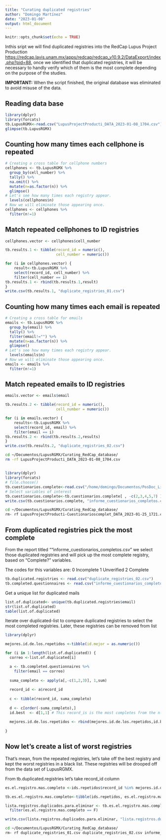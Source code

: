 ```yaml
---
title: "Curating duplicated registries"
author: "Domingo Martínez"
date: "2023-01-08"
output: html_document
---
```


```r
knitr::opts_chunk$set(echo = TRUE)
```

Inthis sript we will find duplicated registries into the RedCap Lupus Project Production <https://redcap.lavis.unam.mx/apps/redcap/redcap_v10.9.2/DataExport/index.php?pid=88>, once we identified that duplicated registries, it will be necessary to handly verify which of them is the most complete depending on the purpose of the studies.

**IMPORTANT:** When the script finished, the original database was eliminated to avoid misuse of the data.

## Reading data base
```r
library(dplyr)
library(forcats)
tb.LupusRGMX<-read.csv("LupusProjectProducti_DATA_2023-01-08_1704.csv")
glimpse(tb.LupusRGMX)
```
## Counting how many times each cellphone is repeated
```r
# Creating a cross table for cellphone numbers
cellphones <- tb.LupusRGMX %>%
  group_by(cell_number) %>%
  tally() %>%
  na.omit() %>%
  mutate(n=as.factor(n)) %>%
  glimpse()
# Let's see how many times each registry appear.
  levels(cellphones$n)
# Now we will eliminate those appearing once.
cellphones <- cellphones %>%
  filter(n!=1)
```

## Match repeated cellphones to ID registries
```r
cellphones.vector <- cellphones$cell_number

tb.results.1 <- tibble(record_id = numeric(),
                       cell_number = numeric())

for (i in cellphones.vector) {
    result<-tb.LupusRGMX %>%
    select(record_id, cell_number) %>%
    filter(cell_number == i)
tb.results.1 <- rbind(tb.results.1,result)
}
write.csv(tb.results.1, "duplicate_registries_01.csv")
```

## Counting how many times each email is repeated
```r
# Creating a cross table for emails
emails <- tb.LupusRGMX %>%
  group_by(email) %>%
  tally() %>%
  filter(email!="") %>%
  mutate(n=as.factor(n)) %>%
  glimpse()
# Let's see how many times each registry appear.
  levels(emails$n)
# Now we will eliminate those appearing once.
emails <- emails %>%
  filter(n!=1)
```

## Match repeated emails to ID registries
```r
emails.vector <- emails$email

tb.results.2 <- tibble(record_id = numeric(),
                       cell_number = numeric())

for (i in emails.vector) {
    results<-tb.LupusRGMX %>%
    select(record_id, email) %>%
    filter(email == i)
tb.results.2 <- rbind(tb.results.2,results)
}
write.csv(tb.results.2, "duplicate_registries_02.csv")
```

```bash
cd ~/Documentos/LupusRGMX/Curating_RedCap_database/
rm -rf LupusProjectProducti_DATA_2023-01-08_1704.csv
```

## 
```r
library(dplyr)
library(forcats)
# file.choose()
tb.cuestionarios.complete<-read.csv("/home/domingo/Documentos/PosDoc_Liigh_Lupus/Analisis_tratamiento&calidad_de_vida/Curating_RedCap_database/LupusProjectProducti-Cuestionarioscomplet_DATA_2023-01-25_1721.csv")
# Select variables of interest
tb.cuestionarios.complete<-tb.cuestionarios.complete[ , -c(2,3,4,5,7) ]
write.csv(tb.cuestionarios.complete, "informe_cuestionarios_completos.csv")
```

```bash
cd ~/Documentos/LupusRGMX/Curating_RedCap_database/
rm- rf LupusProjectProducti-Cuestionarioscomplet_DATA_2023-01-25_1721.csv
```

## From duplicated registries pick the most complete

From the report titled ""informe_cuestionarios_completos.csv" we select those duplicated registries and will pick up the most complete registry, based on "Complete?" variables.

The codes for this variables are:
0	Incomplete
1	Unverified
2	Complete

```r
tb.duplicated.registries <- read.csv("duplicate_registries_02.csv")
tb.completed.questionnaires <- read.csv("informe_cuestionarios_completos.csv")
```

Get a unique list for duplicated mails
```r
list.of.duplicated<- unique(tb.duplicated.registries$email)
str(list.of.duplicated)
table(list.of.duplicated)
```

Iterate over duplicated-list to compare duplicated registries to select the most completed registries. Later, these registries can be removed from list
```r
library(dplyr)

mejores.id.de.los.repetidos <-tibble(id.mejor = as.numeric())

for (i in 1:length(list.of.duplicated)) {
  correo <-list.of.duplicated[i]

  a <- tb.completed.questionnaires %>%
    filter(email == correo)
  
  suma_completo <- apply(a[,-c(1,2,3)], 1,sum)
  
  record_id <- a$record_id 
   
  c <- tibble(record_id, suma_completo)
  
  d <- c[order(-suma_completo),]
  id.best  <- d[1,1] # This record_is is the most completes from the n-mail repeted
 
  mejores.id.de.los.repetidos <- rbind(mejores.id.de.los.repetidos,id.best) 
    
}

```

## Now let's create a list of worst registries

That's mean, from the repeated registries, let's take off the best registry and kept the worst registries in a black list. These registries will be drooped off from the data set of LupusRGMX.

From tb.duplicated.registries let's take record_id column
```r
es.el.registro.mas.completo <-ids.repetidos$record_id %in% mejores.id.de.los.repetidos$record_id

tb.es.el.registro.mas.completo<-tibble(ids.repetidos, es.el.registro.mas.completo)

lista.registros.duplicados.para.eliminar <- tb.es.el.registro.mas.completo %>%
  filter(es.el.registro.mas.completo == F)

write.csv(lista.registros.duplicados.para.eliminar, "lista.registros.duplicados.para.eliminar.csv")
```

```bash
cd ~/Documentos/LupusRGMX/Curating_RedCap_database/
rm- rf duplicate_registries_01.csv duplicate_registries_02.csv informe_cuestionarios_completos.csv 

```


